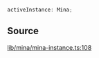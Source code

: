 ```ts
activeInstance: Mina;
```

## Source

[lib/mina/mina-instance.ts:108](https://github.com/o1-labs/o1js/blob/081e48fe103a96db7083cdaea72a409cca3182c3/src/lib/mina/mina-instance.ts#L108)
